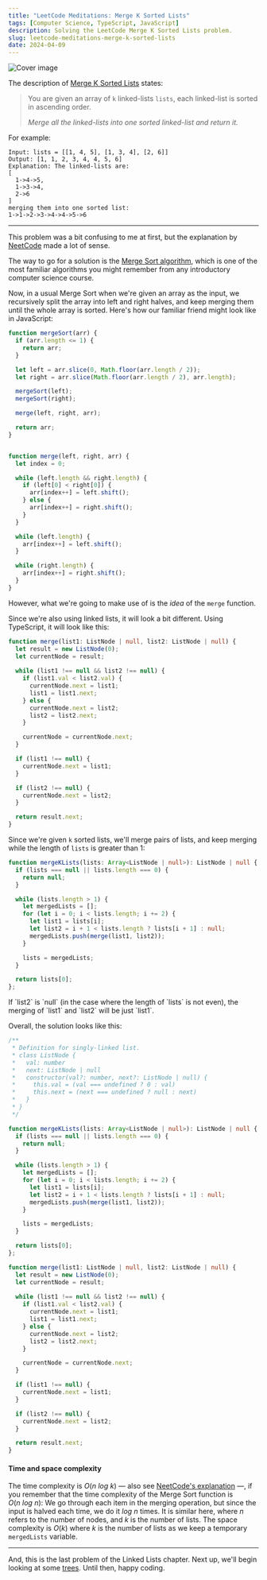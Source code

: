 ```yaml
---
title: "LeetCode Meditations: Merge K Sorted Lists"
tags: [Computer Science, TypeScript, JavaScript]
description: Solving the LeetCode Merge K Sorted Lists problem.
slug: leetcode-meditations-merge-k-sorted-lists
date: 2024-04-09
---
```


![Cover image](/blog/post-images/2024-04-09/30-lm.png)

The description of [Merge K Sorted Lists](https://leetcode.com/problems/merge-k-sorted-lists/) states:

> You are given an array of `k` linked-lists `lists`, each linked-list is sorted in ascending order.
>
> _Merge all the linked-lists into one sorted linked-list and return it._

For example:

```
Input: lists = [[1, 4, 5], [1, 3, 4], [2, 6]]
Output: [1, 1, 2, 3, 4, 4, 5, 6]
Explanation: The linked-lists are:
[
  1->4->5,
  1->3->4,
  2->6
]
merging them into one sorted list:
1->1->2->3->4->4->5->6
```

---

This problem was a bit confusing to me at first, but the explanation by [NeetCode](https://www.youtube.com/watch?v=q5a5OiGbT6Q) made a lot of sense. 

The way to go for a solution is the [Merge Sort algorithm](https://en.wikipedia.org/wiki/Merge_sort), which is one of the most familiar algorithms you might remember from any introductory computer science course.

Now, in a usual Merge Sort when we're given an array as the input, we recursively split the array into left and right halves, and keep merging them until the whole array is sorted. Here's how our familiar friend might look like in JavaScript:

```ts
function mergeSort(arr) {
  if (arr.length <= 1) {
    return arr;
  }

  let left = arr.slice(0, Math.floor(arr.length / 2));
  let right = arr.slice(Math.floor(arr.length / 2), arr.length);

  mergeSort(left);
  mergeSort(right);

  merge(left, right, arr);

  return arr;
}


function merge(left, right, arr) {
  let index = 0;

  while (left.length && right.length) {
    if (left[0] < right[0]) {
      arr[index++] = left.shift();
    } else {
      arr[index++] = right.shift();
    }
  }

  while (left.length) {
    arr[index++] = left.shift();
  }

  while (right.length) {
    arr[index++] = right.shift();
  }
}
```

However, what we're going to make use of is the _idea_ of the `merge` function. 

Since we're also using linked lists, it will look a bit different. Using TypeScript, it will look like this:

```ts
function merge(list1: ListNode | null, list2: ListNode | null) {
  let result = new ListNode(0);
  let currentNode = result;
    
  while (list1 !== null && list2 !== null) {
    if (list1.val < list2.val) {
      currentNode.next = list1;
      list1 = list1.next;
    } else {
      currentNode.next = list2;
      list2 = list2.next;
    }

    currentNode = currentNode.next;
  }

  if (list1 !== null) {
    currentNode.next = list1;
  }

  if (list2 !== null) {
    currentNode.next = list2;
  }

  return result.next;
}
```

Since we're given `k` sorted lists, we'll merge pairs of lists, and keep merging while the length of `lists` is greater than 1:

```ts
function mergeKLists(lists: Array<ListNode | null>): ListNode | null {
  if (lists === null || lists.length === 0) {
    return null;
  }

  while (lists.length > 1) {
    let mergedLists = [];
    for (let i = 0; i < lists.length; i += 2) {
      let list1 = lists[i];
      let list2 = i + 1 < lists.length ? lists[i + 1] : null;
      mergedLists.push(merge(list1, list2));
    }

    lists = mergedLists;
  } 

  return lists[0];
};
```

<Note>
If `list2` is `null` (in the case where the length of `lists` is not even), the merging of `list1` and `list2` will be just `list1`.
</Note>

Overall, the solution looks like this:

```ts
/**
 * Definition for singly-linked list.
 * class ListNode {
 *   val: number
 *   next: ListNode | null
 *   constructor(val?: number, next?: ListNode | null) {
 *     this.val = (val === undefined ? 0 : val)
 *     this.next = (next === undefined ? null : next)
 *   }
 * }
 */

function mergeKLists(lists: Array<ListNode | null>): ListNode | null {
  if (lists === null || lists.length === 0) {
    return null;
  }

  while (lists.length > 1) {
    let mergedLists = [];
    for (let i = 0; i < lists.length; i += 2) {
      let list1 = lists[i];
      let list2 = i + 1 < lists.length ? lists[i + 1] : null;
      mergedLists.push(merge(list1, list2));
    }

    lists = mergedLists;
  } 

  return lists[0];
};

function merge(list1: ListNode | null, list2: ListNode | null) {
  let result = new ListNode(0);
  let currentNode = result;
    
  while (list1 !== null && list2 !== null) {
    if (list1.val < list2.val) {
      currentNode.next = list1;
      list1 = list1.next;
    } else {
      currentNode.next = list2;
      list2 = list2.next;
    }

    currentNode = currentNode.next;
  }

  if (list1 !== null) {
    currentNode.next = list1;
  }

  if (list2 !== null) {
    currentNode.next = list2;
  }

  return result.next;
}
```

#### Time and space complexity

The time complexity is $O(n \ log \ k)$ — also see [NeetCode's explanation](https://youtu.be/q5a5OiGbT6Q?si=NlxKdlyZ5P2bsQUX&t=195) —, if you remember that the time complexity of the Merge Sort function is $O(n \ log \ n)$: We go through each item in the merging operation, but since the input is halved each time, we do it $log \ n$ times. It is similar here, where $n$ refers to the number of nodes, and $k$ is the number of lists.
The space complexity is $O(k)$ where $k$ is the number of lists as we keep a temporary `mergedLists` variable.

---

And, this is the last problem of the Linked Lists chapter. Next up, we'll begin looking at some [trees](https://en.wikipedia.org/wiki/Tree_(data_structure)). Until then, happy coding.

